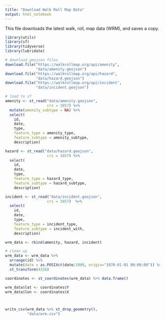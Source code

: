 ```yaml
---
title: "Download Walk Roll Map Data"
output: html_notebook
---
```


This file downloads the latest walk, roll, map data (WRM), and saves a copy.

```r
library(utils)
library(sf)
library(tidyverse)
library(lubridate)

# download geojson files
download.file("https://walkrollmap.org/api/amenity", 
              "data/amenity.geojson")
download.file("https://walkrollmap.org/api/hazard", 
              "data/hazard.geojson")
download.file("https://walkrollmap.org/api/incident",
              "data/incident.geojson")

# load to sf
amenity <- st_read("data/amenity.geojson",
                   crs = 3857) %>%
  mutate(amenity_subtype = NA) %>%
  select(
    id,
    date,
    type,
    feature_type = amenity_type,
    feature_subtype = amenity_subtype,
    description)

hazard <- st_read("data/hazard.geojson",
                   crs = 3857) %>%
  select(
    id,
    date,
    type,
    feature_type = hazard_type,
    feature_subtype = hazard_subtype,
    description)

incident <- st_read("data/incident.geojson",
                   crs = 3857)  %>%
  select(
    id,
    date,
    type,
    feature_type = incident_type,
    feature_subtype = incident_with,
    description)

wrm_data <- rbind(amenity, hazard, incident)

# clean up
wrm_data <- wrm_data %>%
  arrange(id) %>%
  mutate(date = as.POSIXct(date/1000, origin="1970-01-01 00:00:00")) %>%
  st_transform(4326)

coordinates <- st_coordinates(wrm_data) %>% data.frame()

wrm_data$lat <- coordinates$Y
wrm_data$lon <- coordinates$X



write_csv(wrm_data %>% st_drop_geometry(),
          "data/wrm.csv")

```